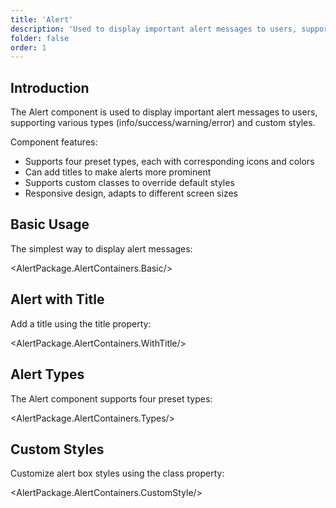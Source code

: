 ```yaml
---
title: 'Alert'
description: 'Used to display important alert messages to users, supporting various types of alert styles and interactive effects'
folder: false
order: 1
---
```



## Introduction

The Alert component is used to display important alert messages to users, supporting various types (info/success/warning/error) and custom styles.

Component features:
- Supports four preset types, each with corresponding icons and colors
- Can add titles to make alerts more prominent
- Supports custom classes to override default styles
- Responsive design, adapts to different screen sizes

## Basic Usage

The simplest way to display alert messages:

<AlertPackage.AlertContainers.Basic/>

## Alert with Title

Add a title using the title property:

<AlertPackage.AlertContainers.WithTitle/>

## Alert Types

The Alert component supports four preset types:

<AlertPackage.AlertContainers.Types/>

## Custom Styles

Customize alert box styles using the class property:

<AlertPackage.AlertContainers.CustomStyle/>
